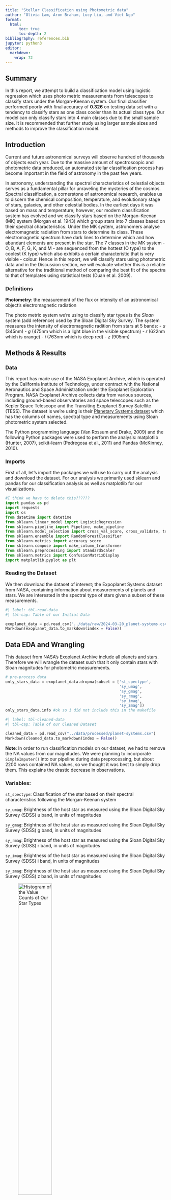 ```yaml
---
title: "Stellar Classification using Photometric data"
author: "Olivia Lam, Aron Braham, Lucy Liu, and Viet Ngo"
format: 
  html: 
      toc: true
      toc-depth: 2
bibliography: references.bib
jupyter: python3
editor: 
  markdown: 
    wrap: 72
---
```


## Summary

In this report, we attempt to build a classification model using
logistic regression which uses photo metric measurements from telescopes
to classify stars under the Morgan-Keenan system. Our final classifier
performed poorly with final accuracy of **0.326** on testing data set
with a tendency to classify stars as one class cooler than its actual
class type. Our model can only classify stars into 4 main classes due to
the small sample size. It is recommended that further study using larger
sample sizes and methods to improve the classification model.

## Introduction

Current and future astronomical surveys will observe hundred of
thousands of objects each year. Due to the massive amount of
spectroscopic and photometric data produced, an automated stellar
classification process has become important in the field of astronomy in
the past few years.

In astronomy, understanding the spectral characteristics of celestial
objects serves as a fundamental pillar for unraveling the mysteries of
the cosmos. Spectral classification, a cornerstone of astronomical
research, enables us to discern the chemical composition, temperature,
and evolutionary stage of stars, galaxies, and other celestial bodies.
In the earliest days it was based on mass and temperature; however, our
modern classification system has evolved and we classify stars based on
the Morgan–Keenan (MK) system (Morgan et al. 1943) which group stars
into 7 classes based on their spectral characteristics. Under the MK
system, astronomers analyse electromagnetic radiation from stars to
determine its class. These electromagnetic spectrum have dark lines to
determine which and how abundant elements are present in the star. The 7
classes in the MK system - O, B, A, F, G, K, and M - are sequenced from
the hottest (O type) to the coolest (K type) which also exhibits a
certain characteristic that is very visible - colour. Hence in this
report, we will classify stars using photometric data and in the
Discussion section, we will evaluate whether this is a reliable
alternative for the traditional method of comparing the best fit of the
spectra to that of templates using statistical tests (Duan et al. 2009).

### Definitions

**Photometry**: the measurement of the flux or intensity of an
astronomical object's electromagnetic radiation

The photo metric system we're using to classify star types is the
*Sloan* system (add reference) used by the Sloan Digital Sky Survey. The
system measures the intensity of electromagnetic radition from stars at
5 bands: - *u* (345nm) - *g* (475nm which is a light blue in the visible
spectrum) - *r* (622nm which is orange) - *i* (763nm which is deep
red) - *z* (905nm)

## Methods & Results

### Data

This report has made use of the NASA Exoplanet Archive, which is
operated by the California Institute of Technology, under contract with
the National Aeronautics and Space Administration under the Exoplanet
Exploration Program. NASA Exoplanet Archive collects data from various
sources, including ground-based observatories and space telescopes such
as the Kepler Space Telescope and the Transiting Exoplanet Survey
Satellite (TESS). The dataset is we're using is their [Planetary Systems
dataset](https://exoplanetarchive.ipac.caltech.edu/cgi-bin/TblView/nph-tblView?app=ExoTbls&config=PS)
which has the columns of names, spectral type and measurements using
Sloan photometric system selected.

The Python programming language (Van Rossum and Drake, 2009) and the
following Python packages were used to perform the analysis: matplotlib
(Hunter, 2007), scikit-learn (Pedregosa et al., 2011) and Pandas
(McKinney, 2010).

### Imports

First of all, let's import the packages we will use to carry out the
analysis and download the dataset. For our analysis we primarily used
sklearn and pandas for our classification analysis as well as matplotlib
for our visualizations.

```python

#I think we have to delete this??????
import pandas as pd
import requests
import os
from datetime import datetime
from sklearn.linear_model import LogisticRegression
from sklearn.pipeline import Pipeline, make_pipeline
from sklearn.model_selection import cross_val_score, cross_validate, train_test_split
from sklearn.ensemble import RandomForestClassifier
from sklearn.metrics import accuracy_score
from sklearn.compose import make_column_transformer
from sklearn.preprocessing import StandardScaler
from sklearn.metrics import ConfusionMatrixDisplay
import matplotlib.pyplot as plt
```

### Reading the Dataset

We then download the dataset of interest; the Expoplanet Systems dataset
from NASA, containing information about measurements of planets and
stars. We are interested in the spectral type of stars given a subset of
these measurements.

```python
#| label: tbl-read-data
#| tbl-cap: Table of our Initial Data

exoplanet_data = pd.read_csv("../data/raw/2024-03-20_planet-systems.csv")
Markdown(exoplanet_data.to_markdown(index = False))
```

## Data EDA and Wrangling

This dataset from NASA's Exoplanet Archive include all planets and
stars. Therefore we will wrangle the dataset such that it only contain
stars with Sloan magnitudes for photometric measurements.

```python
# pre-process data
only_stars_data = exoplanet_data.dropna(subset = ['st_spectype',
                                                  'sy_umag',
                                                  'sy_gmag',
                                                  'sy_rmag',
                                                  'sy_imag',
                                                  'sy_zmag'])
only_stars_data.info #ok so i did not include this in the makefile
```

```python
#| label: tbl-cleaned-data
#| tbl-cap: Table of our Cleaned Dataset

cleaned_data = pd.read_csv("../data/processed/planet-systems.csv")
Markdown(cleaned_data.to_markdown(index = False))
```

**Note**: In order to run classification models on our dataset, we had
to remove the NA values from our magnitudes. We were planning to
incorporate `SimpleImputer()` into our pipeline during data
preprocessing, but about 2200 rows contained NA values, so we thought it
was best to simply drop them. This explains the drastic decrease in
observations.

### Variables:

`st_spectype`: Classification of the star based on their spectral
characteristics following the Morgan-Keenan system

`sy_umag`: Brightness of the host star as measured using the Sloan
Digital Sky Survey (SDSS) u band, in units of magnitudes

`sy_gmag`: Brightness of the host star as measured using the Sloan
Digital Sky Survey (SDSS) g band, in units of magnitudes

`sy_rmag`: Brightness of the host star as measured using the Sloan
Digital Sky Survey (SDSS) r band, in units of magnitudes

`sy_imag`: Brightness of the host star as measured using the Sloan
Digital Sky Survey (SDSS) i band, in units of magnitudes

`sy_zmag`: Brightness of the host star as measured using the Sloan
Digital Sky Survey (SDSS) z band, in units of magnitudes

![Histogram of the Value Counts of Our Star
Types](../results/star_count_hist.png){#fig-star-count width="50%"}

```python
#| label: tbl-sy-umag
#| tbl-cap: Table of sy_umag Features

sy_umag = pd.read_csv("../results/sy_umag.csv!!!!!!!")
Markdown(sy_umag.to_markdown(index = False))
```

![Box Plot of `sy_umag`](../results/sy_umag.png){#fig-sy_umag
width="50%"}

For *M*-class of stars, the magnitude of the *u*-band is much higher
than the remaining classes at 17.3 at the median.

```python
#| label: tbl-sy-gmag
#| tbl-cap: Table of sy_gmag Features

sy_gmag = pd.read_csv("../results/sy_gmag.csv")
Markdown(sy_gmag.to_markdown(index = False))
```

![Box Plot of `sy_gmag`](../results/sy_gmag.png){#fig-sy_gmag
width="50%"}

Again, for *M*-class of stars, the magnitude of the *g*-band is much
higher than the remaining classes at 15.3 at the median.

```python
#| label: tbl-sy-rmag
#| tbl-cap: Table of sy_rmag Features

sy_rmag = pd.read_csv("../results/sy_rmag.csv")
Markdown(sy_rmag.to_markdown(index = False))
```

![Box Plot of `sy_rmag`](../results/sy_rmag.png){#fig-sy_rmag
width="50%"}

Again, for *M*-class of stars, the magnitude of the *r*-band is higher
than the remaining classes at 13.4 at the median.

```python
#| label: tbl-sy-imag
#| tbl-cap: Table of sy_imag Features

sy_imag = pd.read_csv("../results/sy_imag.csv")
Markdown(sy_imag.to_markdown(index = False))
```

![Box Plot of `sy_imag`](../results/sy_imag.png){#fig-sy_imag
width="50%"}

For every class of stars, the magnitude at the *i*-band is similar.

```python
#| label: tbl-sy-zmag
#| tbl-cap: Table of sy_zmag Features

sy_zmag = pd.read_csv("../results/sy_zmag.csv")
Markdown(sy_zmag.to_markdown(index = False))
```

![Box Plot of `sy_zmag`](../results/sy_zmag.png){#fig-sy_zmag
width="50%"}

For every class of stars, the magnitude at the *i*-band is similar.

## Classification Analysis

```python
#| label: tbl-describe_datset
#| tbl-cap: Table of Dataset Features

describe_data = pd.read_csv("../results/!!!!!!!") #!!!! have to make fuck
Markdown(describe_data.to_markdown(index = False))
```

```python
#| label: tbl-train-test-values
#| tbl-cap: Table of the Value Counts of our Train-Test Split

tts_value = pd.read_csv("../results/!!!!!!!") #!!!! have to make fuck
Markdown(tts_value.to_markdown(index = False))
```

We have a pretty spread out class with no major class imbalance.

```python
#| label: tbl-lr-cross_validate
#| tbl-cap: Table of the Cross Validation Scores from Logistic Regression

lr_cvs = pd.read_csv("../results/logistic_regression_df.csv!!!!!!!")
Markdown(lr_cvs.to_markdown(index = False))
```

### Confusion Matrix

One way to get a better understanding of the errors is by looking at -
How well the classifier is identifying each class. - Which classes are
most frequently confused with each other. - Overall accuracy, along with
class-specific metrics like precision, recall, and F1-score for
multi-class classification problems.

It's easier to demonstrate evaluation metrics using an explicit
validation set instead of using cross-validation. So let's create a
validation set.

```python
#| label: tbl-confusion-matrix
#| tbl-cap: Table of the Logistic Regression Confusion Matrix

lr_cm = pd.read_csv("../results/confusion_matrix.csv!!!!!!!")
Markdown(lr_cm.to_markdown(index = False))
```

![Visualization of Our Confusion
Matrix](../results/confusion_matrix.png){#fig-cm width="50%"} #!!!!!!

I do not have the table for cross_val_scores on here!!!!!!

```python
#| label: tbl-accuracy score
#| tbl-cap: Table of Accuracy Score From Random Forest Classifier

rfc_accuracy = pd.read_csv("../results/confusion_matrix.csv!!!!!!!")
Markdown(rfc_accuracy.to_markdown(index = False))
```

```python
#| label: tbl-rfc-cross_validate
#| tbl-cap: Table of the Cross Validation Scores from Random Forest Classifier

rfc_cvs = pd.read_csv("../results/logistic_regression_df.csv!!!!!!!")
Markdown(rfc_cvs.to_markdown(index = False))
```

Ultimately from our validation scores, we achieve a much higher test
score from our scaled data with the RandomForestClassifier model of
0.750 compared to LogisticRegression model of 0.694. However our
accuracy score is quite low at 0.326.

## Discussion

Our model yielded pretty average results with final overall accuracy of
0.326. This model is not good enough for an automated stellar
classification process. In addition, our model can only classify stars
into 4 classes due to the limited sample size. However these 4 classes
make up about 99.8% of stellar population (Ledrew, 2001) so being unable
to classify stars into remaining 3 classes isn't as big of an issue.
Looking at the confusion matrix, we can see that our model tend to
classify stars as cooler than they actually are (e.g: 9 stars were
classified as *G* but were actually *F* class). In order to improve this
model, a larger sample size would help like using the Sloan Digital Sky
Survey dataset instead. Another way to improve the model is to explore
other classification methods such as k nearest neighbours. Finally,
using another photometric system such as UBV could help since the bands
are more seperated resulting in larger difference in magnitudes between
star classes. More research into other classification methods could most
likely yield higher accuracy.

## References

-   Morgan, W. W., Keenan, P. C., & Kellman, E. (1942). An atlas of
    stellar spectra. University of Chicago.
-   Duan, F. Q., Liu, R., Guo, P., Zhou, M. Q., & Wu, F. C. (2009).
    Automated spectral classification using template matching. Research
    in Astronomy and Astrophysics, 9(3), 341.
-   Van Rossum, G., & Drake Jr, F. L. (1995). Python tutorial (Vol.
    620). Amsterdam, The Netherlands: Centrum voor Wiskunde en
    Informatica.
-   Hunter, J. D. (2007). Matplotlib: A 2D graphics environment.
    Computing in science & engineering, 9(03), 90-95.
-   Pedregosa, F., Varoquaux, G., Gramfort, A., Michel, V., Thirion, B.,
    Grisel, O., ... & Duchesnay, É. (2011). Scikit-learn: Machine
    learning in Python. the Journal of machine Learning research, 12,
    2825-2830.
-   McKinney, W. (2010, June). Data structures for statistical computing
    in python. In Proceedings of the 9th Python in Science Conference
    (Vol. 445, No. 1, pp. 51-56).
-   Ledrew, G. (2001). The real starry sky. Journal of the Royal
    Astronomical Society of Canada, Vol. 95, p. 32, 95, 32.
